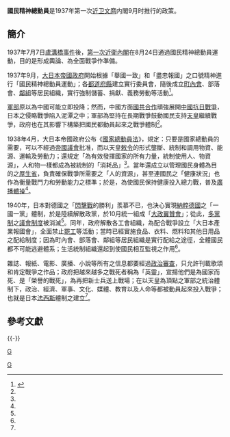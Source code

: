 '''國民精神總動員'''是1937年第一次[[近卫文麿|近卫文麿]]内閣9月时推行的政策。

== 簡介 ==
1937年7月7日[[七七事变|盧溝橋事件]]後，[[第一次近衛內閣|第一次近衛內閣]]在8月24日通過國民精神總動員運動，目的是形成輿論、為全面戰爭作準備。

1937年9月，[[大日本帝國政府|大日本帝國政府]]開始根據「舉國一致」和「盡忠報國」之口號精神進行「國民精神總動員運動」；各[[都道府縣|都道府縣]]建立實行委員會，隨後成立[[町內會|町內會]]、部落會、[[鄰組|鄰組]]等居民組織，實行強制儲蓄、捐獻、義務勞動等活動<ref name=東>{{cite book |editors=《[[東亞三國的近現代史|東亞三國的近現代史]]》共同編寫委員會 |year=2005 |title=《東亞三國的近現代史》 |location=[[香港|香港]] |publisher=[[三聯書店（香港）|三聯書店（香港）]] |isbn=962-04-2496-4 |edition=香港第一版 }}</ref>{{rp|125}}。

[[軍部|軍部]]原以為中國可能立即投降；然而，中國方面[[國共合作|國共合作]]頑強展開[[中國抗日戰爭|中國抗日戰爭]]，日本之侵略戰爭陷入泥潭之中；軍部為堅持在長期戰爭鼓動國民支持[[天皇|天皇]]繼續戰爭，政府也在其影響下構築把國民都動員起來之戰爭體制<ref name=東/>{{rp|125}}。

1938年4月，大日本帝國政府公布《[[國家總動員法|國家總動員法]]》，規定：只要是國家總動員的需要，可以不經過[[帝國議會_(日本)|帝國議會]]批准，而以天皇[[敕令|敕令]]的形式壟斷、統制和調用物資、能源、運輸及勞動力；還規定「為有效發揮國家的所有力量，統制使用人、物資源」，人和物一樣都成為被統制的「消耗品」<ref name=東/>{{rp|125}}。當年還成立以管理國民身體為目的之[[厚生省|厚生省]]，負責確保戰爭所需要之「人的資源」，甚至連國民之「健康狀況」也作為衡量戰鬥力和勞動能力之標準；於是，為使國民保持健康投入總力戰，普及[[廣播體操|廣播體操]]<ref name=東/>{{rp|125}}。

1940年，日本對德國之「[[閃擊戰|閃擊戰]]的勝利」羨慕不已，也決心實現[[納粹德國|納粹德國]]之「一國一黨」體制，於是陸續解散政黨，於10月統一組成「[[大政翼贊會|大政翼贊會]]」；從此，[[多黨制|多黨制]]之[[議會制度|議會制度]]被消滅<ref name=東/>{{rp|125}}。同年，政府解散各工會組織，為配合戰爭設立「大日本產業報國會」，全面禁止[[罷工|罷工]]等活動；當時已經實施食品、衣料、燃料和其他日用品之配給制度；因為町內會、部落會、鄰組等居民組織是實行配給之途徑，全體國民都不可能逃避體系；生活統制組織還起到使國民相互監視之作用<ref name=東/>{{rp|125}}。

雜誌、報紙、電影、廣播、小說等所有之信息都要經過[[政治審查|政治審查]]，只允許刊載歌頌和肯定戰爭之作品；政府把越來越多之戰死者稱為「英靈」，宣揚他們是為國家而死、是「榮譽的戰死」，為再把新士兵送上戰場；在以天皇為頂點之軍部之統治體制下，政治、經濟、軍事、文化、媒體、教育以及人命等都被動員起來投入戰爭；也就是日本[[法西斯|法西斯]]體制之建立<ref name=東/>{{rp|125}}。

== 參考文獻 ==
{{reflist}}

{{-}}
{{大日本帝国}}

[[Category:昭和時代戰前政治|G]]
[[category:日本社會運動|G]]